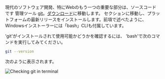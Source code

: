 現代のソフトウェア開発、特にWebのもう一つの重要な部分は、ソースコードです
管理ツール [git](https://git-scm.com)。[ダウンロード](https://git-scm.com/downloads)に移動します。
セクションに移動し、プラットフォームの最新リリースをインストールします。前項で述べたように、
Windowsインストーラーには「bash」CLIも付属しています。

'git'がインストールされて使用可能かどうかを確認するには、 'bash'で次のコマンドを実行してみてください。

```bash
git --version
```

次のように表示されます。

![Checking git in terminal](git.webp)

